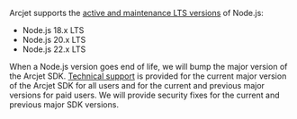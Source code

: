 Arcjet supports the [active and maintenance LTS
versions](https://github.com/nodejs/release) of Node.js:

- Node.js 18.x LTS
- Node.js 20.x LTS
- Node.js 22.x LTS

When a Node.js version goes end of life, we will bump the major version of the
Arcjet SDK. [Technical support](/support) is provided for the current major
version of the Arcjet SDK for all users and for the current and previous major
versions for paid users. We will provide security fixes for the current and
previous major SDK versions.
